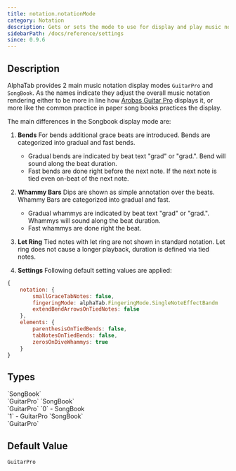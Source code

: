 ```yaml
---
title: notation.notationMode
category: Notation
description: Gets or sets the mode to use for display and play music notation elements.
sidebarPath: /docs/reference/settings
since: 0.9.6
---
```



## Description

AlphaTab provides 2 main music notation display modes `GuitarPro` and `SongBook`. 
As the names indicate they adjust the overall music notation rendering either to be more in line how [Arobas Guitar Pro](https://www.guitar-pro.com) displays it,
or more like the common practice in paper song books practices the display.

The main differences in the Songbook display mode are: 

1. **Bends**
For bends additional grace beats are introduced. Bends are categorized into gradual and fast bends.
    * Gradual bends are indicated by beat text "grad" or "grad.". Bend will sound along the beat duration.
    * Fast bends are done right before the next note. If the next note is tied even on-beat of the next note.
2.  **Whammy Bars**
Dips are shown as simple annotation over the beats. Whammy Bars are categorized into gradual and fast. 
    * Gradual whammys are indicated by beat text "grad" or "grad.". Whammys will sound along the beat duration.
    * Fast whammys are done right the beat. 

3. **Let Ring**
Tied notes with let ring are not shown in standard notation. Let ring does not cause a longer playback, duration is defined via tied notes. 
            
4. **Settings**
Following default setting values are applied:
```js
{
    notation: {
        smallGraceTabNotes: false,
        fingeringMode: alphaTab.FingeringMode.SingleNoteEffectBandm
        extendBendArrowsOnTiedNotes: false
    },
    elements: {
        parenthesisOnTiedBends: false,
        tabNotesOnTiedBends: false,
        zerosOnDiveWhammys: true
    }
}
```

<PropertyDescription metadata={metadata} />

## Types

<TypeTable>
    <TypeRow name="alphaTab.DisplayMode" type="js">
        `SongBook`<br />
        `GuitarPro`
    </TypeRow>
    <TypeRow name="string" type="json-js-html">
        `SongBook`<br />
        `GuitarPro`
    </TypeRow>
    <TypeRow name="int" type="json-js-html">
        `0` - SongBook<br />
        `1` - GuitarPro
    </TypeRow>
    <TypeRow name="AlphaTab.DisplayMode" type="net">
        `SongBook`<br />
        `GuitarPro`
    </TypeRow>
</TypeTable>

## Default Value

`GuitarPro`